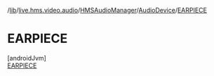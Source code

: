 /[lib](/api-reference/android/v2/home/content)/[live.hms.video.audio](../../../index)/[HMSAudioManager](../../index)/[AudioDevice](../index)/[EARPIECE](index)

# EARPIECE

[androidJvm]\
[EARPIECE](index)
